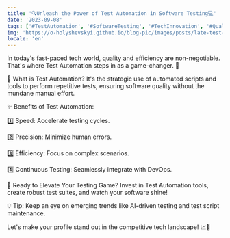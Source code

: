 ```yaml
---
title: '🔍Unleash the Power of Test Automation in Software Testing💻'
date: '2023-09-08'
tags: ['#TestAutomation', '#SoftwareTesting', '#TechInnovation', '#QualityAssurance']
img: 'https://o-holyshevskyi.github.io/blog-pic/images/posts/late-test-automation.png'
locale: 'en'
---
```


In today's fast-paced tech world, quality and efficiency are non-negotiable. That's where Test Automation steps in as a game-changer. 🚀

🤖 What is Test Automation?
It's the strategic use of automated scripts and tools to perform repetitive tests, ensuring software quality without the mundane manual effort.

✨ Benefits of Test Automation:

1️⃣ Speed: Accelerate testing cycles.

2️⃣ Precision: Minimize human errors.

3️⃣ Efficiency: Focus on complex scenarios.

4️⃣ Continuous Testing: Seamlessly integrate with DevOps.

🌟 Ready to Elevate Your Testing Game?
Invest in Test Automation tools, create robust test suites, and watch your software shine!

💡 Tip: Keep an eye on emerging trends like AI-driven testing and test script maintenance.

Let's make your profile stand out in the competitive tech landscape! 📈💪